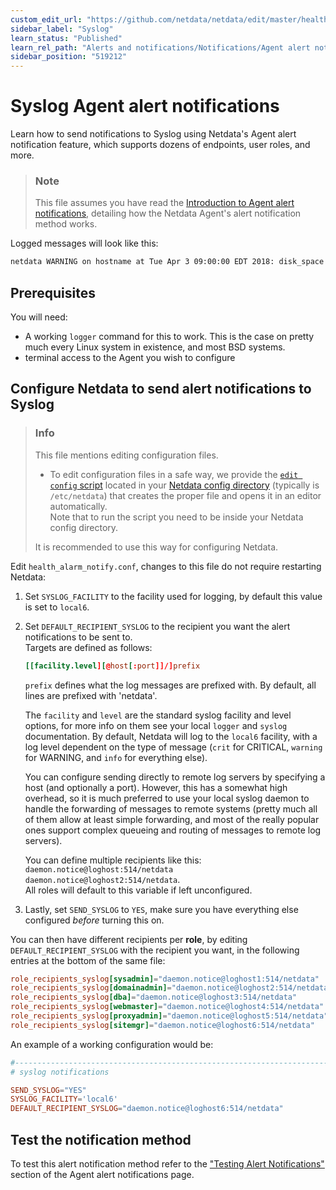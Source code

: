 ```yaml
---
custom_edit_url: "https://github.com/netdata/netdata/edit/master/health/notifications/syslog/README.md"
sidebar_label: "Syslog"
learn_status: "Published"
learn_rel_path: "Alerts and notifications/Notifications/Agent alert notifications"
sidebar_position: "519212"
---
```

# Syslog Agent alert notifications

Learn how to send notifications to Syslog using Netdata's Agent alert notification feature, which supports dozens of endpoints, user roles, and more.

> ### Note
>
> This file assumes you have read the [Introduction to Agent alert notifications](/docs/alerts-and-notifications/notifications/agent-alert-notifications), detailing how the Netdata Agent's alert notification method works.

Logged messages will look like this:

```bash
netdata WARNING on hostname at Tue Apr 3 09:00:00 EDT 2018: disk_space._ out of disk space time = 5h
```

## Prerequisites

You will need:

- A working `logger` command for this to work. This is the case on pretty much every Linux system in existence, and most BSD systems.
- terminal access to the Agent you wish to configure

## Configure Netdata to send alert notifications to Syslog

> ### Info
>
> This file mentions editing configuration files.  
>
> - To edit configuration files in a safe way, we provide the [`edit config` script](/docs/getting-started/manage-and-configure/configuration#use-edit-config-to-edit-configuration-files) located in your [Netdata config directory](/docs/getting-started/manage-and-configure/configuration#the-netdata-config-directory) (typically is `/etc/netdata`) that creates the proper file and opens it in an editor automatically.  
> Note that to run the script you need to be inside your Netdata config directory.
>
> It is recommended to use this way for configuring Netdata.

Edit `health_alarm_notify.conf`, changes to this file do not require restarting Netdata:

1. Set `SYSLOG_FACILITY` to the facility used for logging, by default this value is set to `local6`.
2. Set `DEFAULT_RECIPIENT_SYSLOG` to the recipient you want the alert notifications to be sent to.  
    Targets are defined as follows:

    ```conf
    [[facility.level][@host[:port]]/]prefix
    ```

    `prefix` defines what the log messages are prefixed with.  By default, all lines are prefixed with 'netdata'.

    The `facility` and `level` are the standard syslog facility and level options, for more info on them see your local `logger` and `syslog` documentation.  By default, Netdata will log to the `local6` facility, with a log level dependent on the type of message (`crit` for CRITICAL, `warning` for WARNING, and `info` for everything else).

    You can configure sending directly to remote log servers by specifying a host (and optionally a port).  However, this has a somewhat high overhead, so it is much preferred to use your local syslog daemon to handle the forwarding of messages to remote systems (pretty much all of them allow at least simple forwarding, and most of the really popular ones support complex queueing and routing of messages to remote log servers).

    You can define multiple recipients like this: `daemon.notice@loghost:514/netdata daemon.notice@loghost2:514/netdata`.  
    All roles will default to this variable if left unconfigured.
3. Lastly, set `SEND_SYSLOG` to `YES`, make sure you have everything else configured _before_ turning this on.

You can then have different recipients per **role**, by editing `DEFAULT_RECIPIENT_SYSLOG` with the recipient you want, in the following entries at the bottom of the same file:

```conf
role_recipients_syslog[sysadmin]="daemon.notice@loghost1:514/netdata"
role_recipients_syslog[domainadmin]="daemon.notice@loghost2:514/netdata"
role_recipients_syslog[dba]="daemon.notice@loghost3:514/netdata"
role_recipients_syslog[webmaster]="daemon.notice@loghost4:514/netdata"
role_recipients_syslog[proxyadmin]="daemon.notice@loghost5:514/netdata"
role_recipients_syslog[sitemgr]="daemon.notice@loghost6:514/netdata"
```

An example of a working configuration would be:

```conf
#------------------------------------------------------------------------------
# syslog notifications

SEND_SYSLOG="YES"
SYSLOG_FACILITY='local6'
DEFAULT_RECIPIENT_SYSLOG="daemon.notice@loghost6:514/netdata"
```

## Test the notification method

To test this alert notification method refer to the ["Testing Alert Notifications"](/docs/alerts-and-notifications/notifications/agent-alert-notifications#testing-alert-notifications) section of the Agent alert notifications page.
